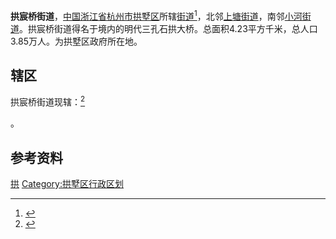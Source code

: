 {{中国乡级行政区
|景观照片文件名 = Hangzhou Gongchen Qiao 2015.08.01 06-52-03.jpg
|景观照片描述 = 拱宸桥东西横跨大运河，是京杭大运河到杭州的终点标志。始建于明崇祯四年（1631年），清光绪十一年（1888年）重建，中间几经兴废。
该桥全长92米，桥身用条石错缝砌筑，上贯穿长锁石，桥面呈柔和弧形，为三孔薄墩石拱桥，纵联分节并列砌筑。桥形巍峨高大，气魄雄伟，是杭州城区最大的一座石拱桥，同时也是拱宸桥地区的标志性建筑物。
|汉语拼音 = 
|其他语言 = 
|其他语言名称 = 
|旧称 = 
|地名出处 = [[拱宸桥|拱宸桥]]
|位置图文件名 = 
|位置图描述 = 
|自定义图片= 
|建置时间 = 
|政府驻地 = 
|毗邻 = 
|总面积 = 
|总人口 = 
|总人口年份 = 
|户籍人口 = 
|户籍人口年份 = 
|常住人口 = 
|常住人口年份 = 
|人口密度 = 
|GDP = 
|GDP年份 = 
|邮政编码 = 
|电话区号 = 571
|官方网站 = 
|网站名称 = 
|33/01/05/005/000}}
'''拱宸桥街道'''，[[中国|中国]][[浙江省|浙江省]][[杭州市|杭州市]][[拱墅区|拱墅区]]所辖[[街道办事处|街道]]<ref>{{PRC admin/ref sgc|{{PRC admin/parent|33/01/05/005/000}}}}</ref>，北邻[[上塘街道|上塘街道]]，南邻[[小河街道|小河街道]]。拱宸桥街道得名于境内的明代三孔石拱大桥。总面积4.23平方千米，总人口3.85万人。为拱墅区政府所在地。

== 辖区 ==
拱宸桥街道现辖：<ref>{{PRC admin/ref sgc|33/01/05/005/000}}</ref>

{{PRC admin/children|33/01/05/005/000}}。

== 参考资料 ==
{{reflist}}

{{拱墅区行政区划}}

[[Category:杭州市街道_(行政区划)|拱]]
[[Category:拱墅区行政区划|Category:拱墅区行政区划]]